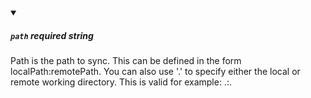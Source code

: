 
<details className="config-field" data-expandable="false" open>
<summary>

##### `path` <span class="config-field-required" data-required="false">required</span> <span class="config-field-type">string</span> <span class="config-field-default"></span>

Path is the path to sync. This can be defined in the form localPath:remotePath. You can also use '.'
to specify either the local or remote working directory. This is valid for example: .:.

</summary>



</details>
